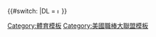 <span style="font-family: courier new, courier, monospace">{{{1}}}</span> {{{2}}} {{#switch: {{{3}}} |DL = [[File:Injury icon 2.svg|10px]]}}<noinclude>[[Category:體育模板]]
[[Category:美國職棒大聯盟模板]]</noinclude>